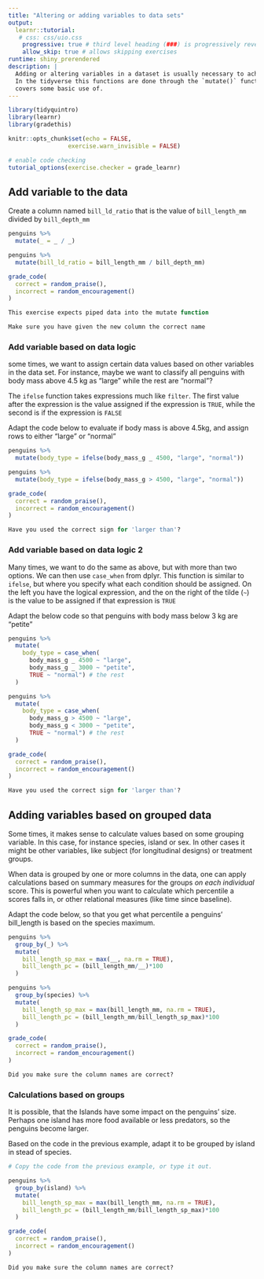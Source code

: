 ```yaml
---
title: "Altering or adding variables to data sets"
output: 
  learnr::tutorial:
   # css: css/uio.css
    progressive: true # third level heading (###) is progressively revealed
    allow_skip: true # allows skipping exercises
runtime: shiny_prerendered
description: |
  Adding or altering variables in a dataset is usually necessary to achieve your end goals.
  In the tidyverse this functions are done through the `mutate()` function, which this tutorial
  covers some basic use of. 
---
```


```r

library(tidyquintro)
library(learnr)
library(gradethis)

knitr::opts_chunk$set(echo = FALSE,
                 exercise.warn_invisible = FALSE)

# enable code checking
tutorial_options(exercise.checker = grade_learnr)
```


## Add variable to the data

Create a column named `bill_ld_ratio` that is the value of `bill_length_mm` divided by `bill_depth_mm`
```r
penguins %>% 
  mutate(_ = _ / _)
```

```r
penguins %>% 
  mutate(bill_ld_ratio = bill_length_mm / bill_depth_mm)
```

```r
grade_code(
  correct = random_praise(),
  incorrect = random_encouragement()
)
```

```r
This exercise expects piped data into the mutate function
```

```r
Make sure you have given the new column the correct name
```

### Add variable based on data logic 

some times, we want to assign certain data values based on other variables in the data set. 
For instance, maybe we want to classify all penguins with body mass above 4.5 kg as "large" while the rest are "normal"?

The `ifelse` function takes expressions much like `filter`.
The first value after the expression is the value assigned if the expression is `TRUE`, while the second is if the expression is `FALSE`

Adapt the code below to evaluate if body mass is above 4.5kg, and assign rows to either "large" or "normal"
```r
penguins %>% 
  mutate(body_type = ifelse(body_mass_g _ 4500, "large", "normal"))
```

```r
penguins %>% 
  mutate(body_type = ifelse(body_mass_g > 4500, "large", "normal"))
```

```r
grade_code(
  correct = random_praise(),
  incorrect = random_encouragement()
)
```

```r
Have you used the correct sign for 'larger than'?
```

### Add variable based on data logic 2

Many times, we want to do the same as above, but with more than two options.
We can then use `case_when` from dplyr.
This function is similar to `ifelse`, but where you specify what each condition should be assigned.
On the left you have the logical expression, and the on the right of the tilde (`~`) is the value to be assigned if that expression is `TRUE`

Adapt the below code so that penguins with body mass below 3 kg are "petite"

```r
penguins %>% 
  mutate(
    body_type = case_when(
      body_mass_g _ 4500 ~ "large",
      body_mass_g _ 3000 ~ "petite",
      TRUE ~ "normal") # the rest
  )
```

```r
penguins %>% 
  mutate(
    body_type = case_when(
      body_mass_g > 4500 ~ "large",
      body_mass_g < 3000 ~ "petite",
      TRUE ~ "normal") # the rest
  )
```

```r
grade_code(
  correct = random_praise(),
  incorrect = random_encouragement()
)
```

```r
Have you used the correct sign for 'larger than'?
```




## Adding variables based on grouped data

Some times, it makes sense to calculate values based on some grouping variable.
In this case, for instance species, island or sex. 
In other cases it might be other variables, like subject (for longitudinal designs) or treatment groups. 

When data is grouped by one or more columns in the data, one can apply calculations based on summary measures for the groups _on each individual_ score. 
This is powerful when you want to calculate which percentile a scores falls in, or other relational measures (like time since baseline).

Adapt the code below, so that you get what percentile a penguins' bill_length is based on the species maximum.
```r
penguins %>% 
  group_by(_) %>% 
  mutate(
    bill_length_sp_max = max(__, na.rm = TRUE),
    bill_length_pc = (bill_length_mm/__)*100
  )
```

```r
penguins %>% 
  group_by(species) %>% 
  mutate(
    bill_length_sp_max = max(bill_length_mm, na.rm = TRUE),
    bill_length_pc = (bill_length_mm/bill_length_sp_max)*100
  )
```

```r
grade_code(
  correct = random_praise(),
  incorrect = random_encouragement()
)
```

```r
Did you make sure the column names are correct?
```


### Calculations based on groups

It is possible, that the Islands have some impact on the penguins' size. 
Perhaps one island has more food available or less predators, so the penguins become larger. 

Based on the code in the previous example, adapt it to be grouped by island in stead of species.
```r
# Copy the code from the previous example, or type it out.

```

```r
penguins %>% 
  group_by(island) %>% 
  mutate(
    bill_length_sp_max = max(bill_length_mm, na.rm = TRUE),
    bill_length_pc = (bill_length_mm/bill_length_sp_max)*100
  )
```

```r
grade_code(
  correct = random_praise(),
  incorrect = random_encouragement()
)
```

```r
Did you make sure the column names are correct?
```

<!-- ## Quiz -->

<!-- ```{r quiz} -->
<!-- quiz( -->
<!--   question("What functions can you use to subset a data set by rows?", -->
<!--     answer("dplyr's `filter()`", correct = TRUE), -->
<!--     answer("dplyr's `select()`"), -->
<!--     answer("`subset()`", correct = TRUE) -->
<!--   ), -->
<!--   question("What functions can you use to subset a data set by columns", -->
<!--     answer("dplyr's `filter()`"), -->
<!--     answer("dplyr's `select()`", correct = TRUE), -->
<!--     answer("`subset()`", correct = TRUE) -->
<!--   ), -->
<!--   question("If you want to select all columns in data 'df' that contains the string 'something', you can do that by", -->
<!--     answer("`df[grepl('something', names(df))]`", correct = TRUE), -->
<!--     answer("`select(df, starts_with('something')`"), -->
<!--     answer("`df[,'something']`"), -->
<!--     answer("`select(df, contains('something')`", correct = TRUE) -->
<!--   ), -->
<!--     question("If you want to subset rows so that you only have those below 18 years of age, you can do that by", -->
<!--     answer("`df$age < 18`"), -->
<!--     answer("`filter(df, age < 18)`", correct = TRUE), -->
<!--     answer("`df[df$age < 18,]`", correct = TRUE), -->
<!--     answer("`filter(df, age <= 18)`") -->
<!--   ), -->
<!--   allow_retry = TRUE -->
<!-- ) -->
<!-- ``` -->



